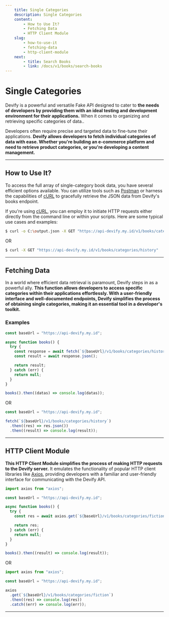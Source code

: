 ```yaml
---
    title: Single Categories
    description: Single Categories
    content:
        - How to Use It?
        - Fetching Data
        - HTTP Client Module
    slug:
        - how-to-use-it
        - fetching-data
        - http-client-module
    next:
        - title: Search Books
        - link: /docs/v1/books/search-books
---
```


# Single Categories

Devify is a powerful and versatile Fake API designed to cater to **the needs of developers by providing them with an ideal testing and development environment for their applications.** When it comes to organizing and retrieving specific categories of data..

Developers often require precise and targeted data to fine-tune their applications. **Devify allows developers to fetch individual categories of data with ease. Whether you're building an e-commerce platform and need to retrieve product categories, or you're developing a content management.**

---

## How to Use It?

To access the full array of single-category book data, you have several efficient options available. You can utilize tools such as [Postman](https://postman.com) or harness the capabilities of [cURL](https://curl.se) to gracefully retrieve the JSON data from Devify's books endpoint.

If you're using [cURL](https://curl.se), you can employ it to initiate HTTP requests either directly from the command line or within your scripts. Here are some typical use cases and examples:

```bash
$ curl -o C:\output.json -X GET "https://api-devify.my.id/v1/books/categories/history"
```

OR

```bash
$ curl -X GET "https://api-devify.my.id/v1/books/categories/history"
```

---

## Fetching Data

In a world where efficient data retrieval is paramount, Devify steps in as a powerful ally. **This function allows developers to access specific categories within their applications effortlessly. With a user-friendly interface and well-documented endpoints, Devify simplifies the process of obtaining single categories, making it an essential tool in a developer's toolkit.**

### Examples

```js
const baseUrl = "https://api-devify.my.id";

async function books() {
  try {
    const response = await fetch(`${baseUrl}/v1/books/categories/history`);
    const result = await response.json();

    return result;
  } catch (err) {
    return null;
  }
}

books().then((datas) => console.log(datas));
```

OR

```js
const baseUrl = "https://api-devify.my.id";

fetch(`${baseUrl}/v1/books/categories/history`)
  .then((res) => res.json())
  .then((result) => console.log(result));
```

---

## HTTP Client Module

**This HTTP Client Module simplifies the process of making HTTP requests to the Devify server.** It emulates the functionality of popular HTTP client libraries like [Axios](https://axios-http.com), providing developers with a familiar and user-friendly interface for communicating with the Devify API.

```js
import axios from "axios";

const baseUrl = "https://api-devify.my.id";

async function books() {
  try {
    const res = await axios.get(`${baseUrl}/v1/books/categories/fiction`);

    return res;
  } catch (err) {
    return null;
  }
}

books().then((result) => console.log(result));
```

OR

```js
import axios from "axios";

const baseUrl = "https://api-devify.my.id";

axios
  .get(`${baseUrl}/v1/books/categories/fiction`)
  .then((res) => console.log(res))
  .catch((err) => console.log(err));
```

---

